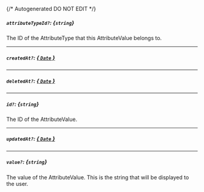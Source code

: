 {/* Autogenerated DO NOT EDIT  */}
##### `attributeTypeId?`: *{`string`}*
The ID of the AttributeType that this AttributeValue belongs to.

---
##### `createdAt?`: [*{ `Date` }*](https://developer.mozilla.org/en-US/docs/Web/JavaScript/Reference/Global_Objects/Date)

---
##### `deletedAt?`: [*{ `Date` }*](https://developer.mozilla.org/en-US/docs/Web/JavaScript/Reference/Global_Objects/Date)

---
##### `id?`: *{`string`}*
The ID of the AttributeValue.

---
##### `updatedAt?`: [*{ `Date` }*](https://developer.mozilla.org/en-US/docs/Web/JavaScript/Reference/Global_Objects/Date)

---
##### `value?`: *{`string`}*
The value of the AttributeValue. This is the string that will be displayed to the user.


